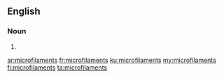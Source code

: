 ==English==

===Noun===
{{head|en|plural}}

# {{plural of|microfilament|lang=en}}

[[ar:microfilaments]]
[[fr:microfilaments]]
[[ku:microfilaments]]
[[my:microfilaments]]
[[fi:microfilaments]]
[[ta:microfilaments]]